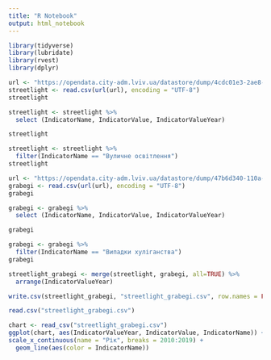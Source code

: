 ```yaml
---
title: "R Notebook"
output: html_notebook
---
```


```r
library(tidyverse)
library(lubridate)
library(rvest)
library(dplyr)
```

```r
url <- "https://opendata.city-adm.lviv.ua/datastore/dump/4cdc01e3-2ae8-4c3a-8667-d77571f5fcb8?bom=True"
streetlight <- read.csv(url(url), encoding = "UTF-8")
streetlight
```

```r
streetlight <- streetlight %>%
  select (IndicatorName, IndicatorValue, IndicatorValueYear)

streetlight
```

```r
streetlight <- streetlight %>%
  filter(IndicatorName == "Вуличне освітлення")
streetlight
```

```r
url <- "https://opendata.city-adm.lviv.ua/datastore/dump/47b6d340-110a-4a22-b934-47f840b7e8fe?bom=True"
grabegi <- read.csv(url(url), encoding = "UTF-8")
grabegi
```

```r
grabegi <- grabegi %>%
  select (IndicatorName, IndicatorValue, IndicatorValueYear)

grabegi
```
```r
grabegi <- grabegi %>%
  filter(IndicatorName == "Випадки хуліганства")
grabegi
```

```r
streetlight_grabegi <- merge(streetlight, grabegi, all=TRUE) %>%
  arrange(IndicatorValueYear)
```

```r
write.csv(streetlight_grabegi, "streetlight_grabegi.csv", row.names = FALSE)
```

```r
read.csv("streetlight_grabegi.csv")
```

```r
chart <- read_csv("streetlight_grabegi.csv")
ggplot(chart, aes(IndicatorValueYear, IndicatorValue, IndicatorName)) +
scale_x_continuous(name = "Рік", breaks = 2010:2019) +
  geom_line(aes(color = IndicatorName))  
```
